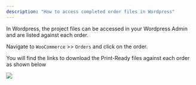 ```yaml
---
description: "How to access completed order files in Wordpress"
---
```


In Wordpress, the project files can be accessed in your Wordpress Admin and are listed against each order.

Navigate to `WooCommerce` >> `Orders` and click on the order.

You will find the links to download the Print-Ready files against each order as shown below

<Frame>
    <img src="/images/wp-order-download.png" />
</Frame>